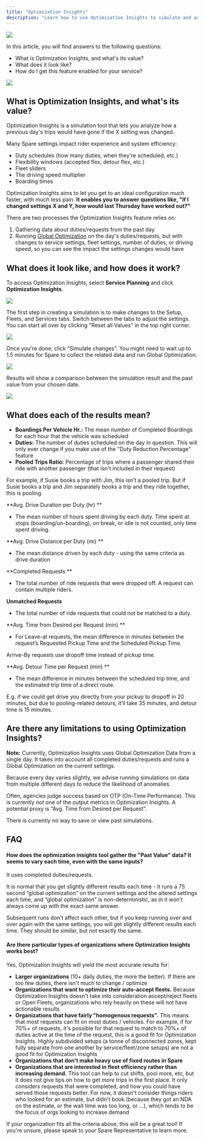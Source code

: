 ```yaml
---
title: "Optimization Insights"
description: "Learn how to use Optimization Insights to simulate and analyze how service changes would affect trip performance and system efficiency."
---
```


![](https://spare-74fa64f80617.intercom-attachments-1.com/i/o/972670211/52a6d7add0ed017ced2b93b7/odgF55WIrHMFURND7IY4fUmIb41FxIe7Ow.png?expires=1753820100&signature=c259cd4fab337ea91993b49e679a0fb142f708d48929c3c03ae96f3a3a13b431&req=fSclEM5%2Bn4BeFb4f3HP0gFPRxl66ugXAXMRalvvEn8JPWN%2Fuewh0rSTyl3XI%0A%2F0c%3D%0A)

In this article, you will find answers to the following questions:

- What is Optimization Insights, and what's its value?
- What does it look like?
- How do I get this feature enabled for your service?

![](https://spare-74fa64f80617.intercom-attachments-1.com/i/o/972670213/371598b529be255263b6e8f7/k783tccYqaW5JR8V20JH2VmBf2RF_KVdtw.png?expires=1753820100&signature=8392d43a4208c7f76e4b8f102a01ada7c974150025dfebe185f68718bc48fd09&req=fSclEM5%2Bn4BcFb4f3HP0gHmxDQJrAhO2pJZO1POl03ufXLwDTD3rqHkZU192%0AppU%3D%0A)

## What is Optimization Insights, and what's its value?

Optimization Insights is a simulation tool that lets you analyze how a previous day's trips would have gone if the X setting was changed.

Many Spare settings impact rider experience and system efficiency:

- Duty schedules (how many duties, when they're scheduled, etc.)
- Flexibility windows (accepted flex, detour flex, etc.)
- Fleet sliders
- The driving speed multiplier
- Boarding times

Optimization Insights aims to let you get to an ideal configuration much faster, with much less pain. **It enables you to answer questions like, "If I changed settings X and Y, how would last Thursday have worked out?"**

There are two processes the Optimization Insights feature relies on:

1. Gathering data about duties/requests from the past day
2. Running [Global Optimization](https://help.sparelabs.com/en/articles/8946518-spare-engine-go-gold-and-targeted-optimization) on the day's duties/requests, but with changes to service settings, fleet settings, number of duties, or driving speed, so you can see the impact the settings changes would have

## What does it look like, and how does it work?

To access Optimization Insights, select **Service Planning** and click **Optimization Insights**.

![](https://spare-74fa64f80617.intercom-attachments-1.com/i/o/972670214/b1a5740e3b673a370c2ffac3/TTC6kdx3MfPgI57mS9hWQI2dUGUrwpMYzA.png?expires=1753820100&signature=f42e755e9a6b3342ff2efa078bbf765d2a5a37ee4f4fa34c57d5512cf30dccdd&req=fSclEM5%2Bn4BbFb4f3HP0gCrBGXagtJl6J9BIfPYXSvteqUEun3c85JkEwIHh%0AtAA%3D%0A)

The first step in creating a simulation is to make changes to the Setup, Fleets, and Services tabs. Switch between the tabs to adjust the settings. You can start all over by clicking "Reset all Values" in the top right corner.

![](https://spare-74fa64f80617.intercom-attachments-1.com/i/o/972670215/a3cd7ed76696435a6631b3c1/qW2qxKHSMvyAXdYA-g06IALW5iLpqogPrw.png?expires=1753820100&signature=ace3a2d8e965b0ccf47ee4eb76454a4292069559dcccb0f3ca342449f6d87626&req=fSclEM5%2Bn4BaFb4f3HP0gNu4CpLmI%2F1Tz8R9S0aqdf8nSPkkL%2BUKBslbvkeA%0A3sA%3D%0A)

Once you're done, click "Simulate changes". You might need to wait up to 1.5 minutes for Spare to collect the related data and run Global Optimization.

![](https://spare-74fa64f80617.intercom-attachments-1.com/i/o/972670220/60d5ca92256a2bebb6c41b31/RwRickqvJlKGKEQVnWoUZv18XPzgXzKTGQ.png?expires=1753820100&signature=7893e2cc507ea5e8ab60f77799f02790afe50ed1279a7f6cf25c5db6db7017e0&req=fSclEM5%2Bn4NfFb4f3HP0gN4%2Frmsutme003D%2FFGN8Q31ellPQJZtqVvYubpiO%0AOkQ%3D%0A)

Results will show a comparison between the simulation result and the past value from your chosen date.

![](https://spare-74fa64f80617.intercom-attachments-1.com/i/o/972670223/53db5e31cb9f0591c9cb1ae8/MXEiGd4s9uMk5oe53CQP_xfuBE98NcNT1A.png?expires=1753820100&signature=c622e08f39a88eab5c44cee28ee07487600def3ec0ebe844620fb25a2153f74f&req=fSclEM5%2Bn4NcFb4f3HP0gLD0kXkkWnIWxn4Wv2O%2Bnc6FYsG0Tauw%2BJamNw1d%0Aus0%3D%0A)

## What does each of the results mean?

- **Boardings Per Vehicle Hr.:** The mean number of Completed Boardings for each hour that the vehicle was scheduled
- **Duties:** The number of duties scheduled on the day in question. This will only ever change if you make use of the "Duty Reduction Percentage" feature
- **Pooled Trips Ratio:** Percentage of trips where a passenger shared their ride with another passenger (that isn't included in their request) 

For example, if Susie books a trip with Jim, this isn't a pooled trip. But if Susie books a trip and Jim separately books a trip and they ride together, this is pooling. 

**Avg. Drive Duration per Duty (hr) **

- The mean number of hours spent driving by each duty. Time spent at stops (boarding/un-boarding), on break, or idle is not counted, only time spent driving.

**Avg. Drive Distance per Duty (mi) **

- The mean distance driven by each duty - using the same criteria as drive duration

**Completed Requests **

- The total number of ride requests that were dropped off. A request can contain multiple riders.

**Unmatched Requests**

- The total number of ride requests that could not be matched to a duty.

**Avg. Time from Desired per Request (min) **

- For Leave-at requests, the mean difference in minutes between the request’s Requested Pickup Time and the Scheduled Pickup Time.

Arrive-By requests use dropoff time instead of pickup time.

**Avg. Detour Time per Request (min) **

- The mean difference in minutes between the scheduled trip time, and the estimated trip time of a direct route.

E.g. if we could get drive you directly from your pickup to dropoff in 20 minutes, but due to pooling-related detours, it’ll take 35 minutes, and detour time is 15 minutes.

## Are there any limitations to using Optimization Insights?

**Note:** Currently, Optimization Insights uses Global Optimization Data from a single day. It takes into account all completed duties/requests and runs a Global Optimization on the current settings. 

Because every day varies slightly, we advise running simulations on data from multiple different days to reduce the likelihood of anomalies.

Often, agencies judge success based on OTP (On-Time Performance). This is currently *not* one of the output metrics in Optimization Insights. A potential proxy is “Avg. Time from Desired per Request”.

There is currently no way to save or view past simulations. 

## FAQ

#### How does the optimization insights tool gather the "Past Value" data? It seems to vary each time, even with the same inputs?

It uses completed duties/requests. 

It is normal that you get slightly different results each time - it runs a 75 second “global optimization” on the current settings and the altered settings each time, and “global optimization” is non-deterministic, as in it won’t always come up with the exact same answer.

Subsequent runs don’t affect each other, but if you keep running over and over again with the same settings, you will get slightly different results each time. They should be similar, but not exactly the same.

#### Are there particular types of organizations where Optimization Insights works best?

Yes, Optimization Insights will yield the most accurate results for:

- **Larger organizations** (10+ daily duties, the more the better). If there are too few duties, there isn't much to change / optimize
- **Organizations that want to optimize their auto-accept fleets.** Because Optimization Insights doesn't take into consideration accept/reject fleets or Open Fleets, organizations who rely heavily on these will not have actionable results
- **Organizations that have fairly "homogenous requests".** This means that most requests can fit on most duties / vehicles. For example, if for 70%+ of requests, it's possible for that request to match to 70%+ of duties active at the time of the request, this is a good fit for Optimization Insights. Highly subdivided setups (a tonne of disconnected zones, kept fully separate from one another by service/fleet/zone setups) are not a good fit for Optimization Insights
- **Organizations that don't make heavy use of fixed routes in Spare**
- **Organizations that are interested in fleet efficiency rather than increasing demand.** This tool can help to cut shifts, pool more, etc, but it does not give tips on how to get *more* trips in the first place. It only considers requests that were completed, and how you could have served those requests better. For now, it doesn't consider things riders who looked for an estimate, but didn't book (because they got an NDA on the estimate, or the wait time was too long, or …), which tends to be the focus of orgs looking to increase demand

If your organization fits all the criteria above, this will be a great tool! If you're unsure, please speak to your Spare Representative to learn more.
